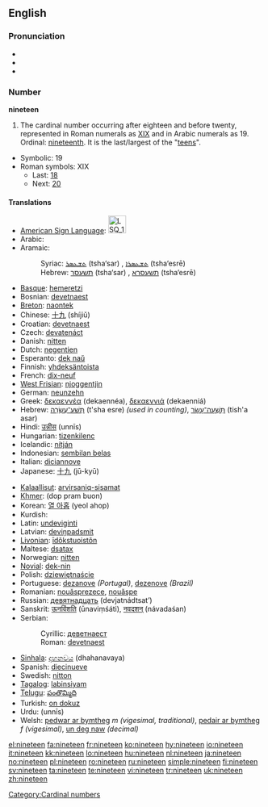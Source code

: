 ==English==

===Pronunciation===
* {{IPA|/naɪnˈtiːn/}}
* {{audio|en-us-nineteen.ogg|Audio (US)}}
* {{rhymes|iːn}}

===Number===
'''nineteen'''

# The cardinal number occurring after eighteen and before twenty, represented in Roman numerals as [[XIX]] and in Arabic numerals as 19.  Ordinal: [[nineteenth]].  It is the last/largest of the "[[teen]]s".
* Symbolic: 19
* Roman symbols: XIX
** Last: [[eighteen|18]]
** Next: [[twenty|20]]

====Translations====
{{top}}
* [[American Sign Language]]: [[Image:LSQ 19.jpg|35px]]
* Arabic: {{Arab|[[تسعة عشر]]}} {{unicode|(tísʕaʈ ʕášar)}}
* Aramaic:
*: Syriac: [[ܬܫܥܣܪ]] (tsha‘sar) {{m}}, [[ܬܫܥܣܪܐ]] (tsha‘esrē) {{f}}
*: Hebrew: [[תשעסר]] (tsha‘sar) {{m}}, [[תשעסרא]] (tsha‘esrē) {{f}}
* [[Basque]]: [[hemeretzi]]
* Bosnian: [[devetnaest]]
* [[Breton]]: [[naontek]]
* Chinese: [[十九]] (shíjiǔ)
* Croatian: [[devetnaest]]
* Czech: [[devatenáct]]
* Danish: [[nitten]]
* Dutch: [[negentien]] {{f}}
* Esperanto: [[dek naŭ]]
* Finnish: [[yhdeksäntoista]]
* French: [[dix-neuf]] {{m}}
* [[West Frisian]]: [[njoggentjin]]
* German: [[neunzehn]] {{f}}
* Greek: [[δεκαεννέα]] (dekaennéa), [[δεκαεννιά]] (dekaenniá)
* Hebrew: [[תשע עשרה|תְּשַׁע־עֶשְׂרֵה]] (t'sha esre) {{f}} ''(used in counting)'', [[תשעה עשר|תִּשְׁעָה־עָשָׂר]] (tish'a asar) {{m}}
* Hindi: [[उन्नीस]] (unnīs)
* Hungarian: [[tizenkilenc]]
* Icelandic: [[nítján]]
* Indonesian: [[sembilan belas]]
* Italian: [[diciannove]]
* Japanese: [[十九]] (jū-kyū)
{{mid}}
* [[Kalaallisut]]: [[arvirsaniq-sisamat]]
* [[Khmer]]: {{Khmr|[[ដប់ប្រាំបួន]]}} (dop pram buon)
* Korean: [[열 아홉]] (yeol ahop)
* Kurdish: {{KUchar|[[نۆزده‌]]}}
* Latin: [[undeviginti]]
* Latvian: [[deviņpadsmit]]
* [[Livonian]]: [[īdõkstuoistõn]]
* Maltese: [[dsatax]]
* Norwegian: [[nitten]]
* [[Novial]]: [[dek-nin]]
* Polish: [[dziewiętnaście]]
* Portuguese: [[dezanove]] ''(Portugal)'', [[dezenove]] ''(Brazil)''
* Romanian: [[nouăsprezece]], [[nouăşpe]] {{italbrac|informal}}
* Russian: [[девятнадцать]] (devjatnádtsat’)
* Sanskrit: [[ऊनविंशति]] (ūnaviṃśáti), [[नवदशन्]] (návadaśan)
* Serbian:
*: Cyrillic: [[деветнаест]]
*: Roman: [[devetnaest]]
* [[Sinhala]]: [[දහනවය]] (dhahanavaya)
* Spanish: [[diecinueve]]
* Swedish: [[nitton]]
* [[Tagalog]]: [[labinsiyam]]
* [[Telugu]]: [[పంతొమ్మిది]]
* Turkish: [[on dokuz]]
* Urdu: {{ur-Arab|[[انیس]]}} (unnīs)
* Welsh: [[pedwar ar bymtheg]] ''m (vigesimal, traditional)'', [[pedair ar bymtheg]] ''f (vigesimal)'', [[un deg naw]] ''(decimal)''
{{bottom}}

[[Category:Cardinal numbers]]

[[el:nineteen]]
[[fa:nineteen]]
[[fr:nineteen]]
[[ko:nineteen]]
[[hy:nineteen]]
[[io:nineteen]]
[[it:nineteen]]
[[kk:nineteen]]
[[lo:nineteen]]
[[hu:nineteen]]
[[nl:nineteen]]
[[ja:nineteen]]
[[no:nineteen]]
[[pl:nineteen]]
[[ro:nineteen]]
[[ru:nineteen]]
[[simple:nineteen]]
[[fi:nineteen]]
[[sv:nineteen]]
[[ta:nineteen]]
[[te:nineteen]]
[[vi:nineteen]]
[[tr:nineteen]]
[[uk:nineteen]]
[[zh:nineteen]]